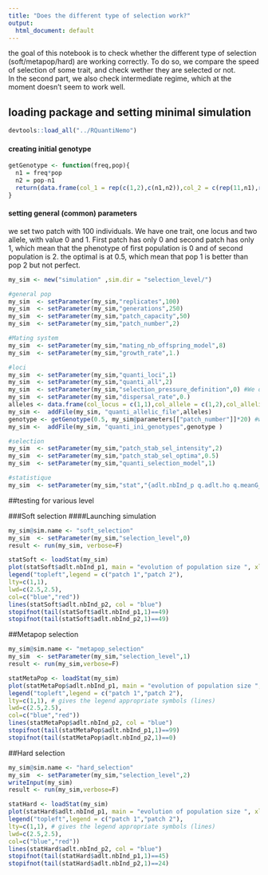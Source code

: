 ```yaml
---
title: "Does the different type of selection work?"
output:
  html_document: default
---
```


the goal of this notebook is to check whether the different type of selection (soft/metapop/hard) are working correctly. To do so, we compare the speed of selection of some trait, and check wether they are selected or not.   
In the second part, we also check intermediate regime, which at the moment doesn't seem to work well. 


## loading package and setting minimal simulation
```r
devtools::load_all("../RQuantiNemo")
```

#### creating initial genotype
```r
getGenotype <- function(freq,pop){
  n1 = freq*pop
  n2 = pop-n1
  return(data.frame(col_1 = rep(c(1,2),c(n1,n2)),col_2 = c(rep(11,n1),rep(22,n2))))
}
```

#### setting general (common) parameters
we set two patch with 100 individuals. We have one trait, one locus and two allele, with value 0 and 1. First patch has only 0 and second patch has only 1, which mean that the phenotype of first population is 0 and of second population is 2. 
the optimal is at 0.5, which mean that pop 1 is better than pop 2 but not perfect. 
```r
my_sim <- new("simulation" ,sim.dir = "selection_level/")

#general pop
my_sim  <- setParameter(my_sim,"replicates",100)
my_sim  <- setParameter(my_sim,"generations",250)
my_sim  <- setParameter(my_sim,"patch_capacity",50)
my_sim  <- setParameter(my_sim,"patch_number",2)

#Mating system
my_sim  <- setParameter(my_sim,"mating_nb_offspring_model",8)
my_sim  <- setParameter(my_sim,"growth_rate",1.)

#loci
my_sim  <- setParameter(my_sim,"quanti_loci",1)
my_sim  <- setParameter(my_sim,"quanti_all",2)
my_sim  <- setParameter(my_sim,"selection_pressure_definition",0) #We define selection at patch level
my_sim  <- setParameter(my_sim,"dispersal_rate",0.) 
alleles <- data.frame(col_locus = c(1,1),col_allele = c(1,2),col_allelic_value = c(0, 1))
my_sim <-  addFile(my_sim, "quanti_allelic_file",alleles)
genotype <- getGenotype(0.5, my_sim@parameters[["patch_number"]]*20) #we fix 20 individual per patch here!
my_sim <-  addFile(my_sim, "quanti_ini_genotypes",genotype )

#selection
my_sim  <- setParameter(my_sim,"patch_stab_sel_intensity",2)
my_sim  <- setParameter(my_sim,"patch_stab_sel_optima",0.5)
my_sim  <- setParameter(my_sim,"quanti_selection_model",1)

#statistique
my_sim  <- setParameter(my_sim,"stat","{adlt.nbInd_p q.adlt.ho q.meanG_p }")
```

##testing for various level

###Soft selection
####Launching simulation
```r
my_sim@sim.name <- "soft_selection"
my_sim  <- setParameter(my_sim,"selection_level",0)
result <- run(my_sim, verbose=F)
```

```r
statSoft <- loadStat(my_sim)
plot(statSoft$adlt.nbInd_p1, main = "evolution of population size ", xlab = "generation", ylab = "nb. Individual", type = "l", col = "red", ylim = c(0,55))
legend("topleft",legend = c("patch 1","patch 2"),
lty=c(1,1),
lwd=c(2.5,2.5),
col=c("blue","red")) 
lines(statSoft$adlt.nbInd_p2, col = "blue")
stopifnot(tail(statSoft$adlt.nbInd_p1,1)==49)
stopifnot(tail(statSoft$adlt.nbInd_p2,1)==49)
```




##Metapop selection
```r
my_sim@sim.name <- "metapop_selection"
my_sim  <- setParameter(my_sim,"selection_level",1)
result <- run(my_sim,verbose=F)
```

```r
statMetaPop <- loadStat(my_sim)
plot(statMetaPop$adlt.nbInd_p1, main = "evolution of population size ", xlab = "generation", ylab = "nb. Individual", type = "l", col = "red", ylim = c(0,100))
legend("topleft",legend = c("patch 1","patch 2"),
lty=c(1,1), # gives the legend appropriate symbols (lines)
lwd=c(2.5,2.5),
col=c("blue","red")) 
lines(statMetaPop$adlt.nbInd_p2, col = "blue")
stopifnot(tail(statMetaPop$adlt.nbInd_p1,1)==99)
stopifnot(tail(statMetaPop$adlt.nbInd_p2,1)==0)
```
##Hard selection
```r
my_sim@sim.name <- "hard_selection"
my_sim  <- setParameter(my_sim,"selection_level",2)
writeInput(my_sim)
result <- run(my_sim,verbose=F)
```

```r
statHard <- loadStat(my_sim)
plot(statHard$adlt.nbInd_p1, main = "evolution of population size ", xlab = "generation", ylab = "nb. Individual", type = "l", col = "red", ylim = c(0,100))
legend("topleft",legend = c("patch 1","patch 2"),
lty=c(1,1), # gives the legend appropriate symbols (lines)
lwd=c(2.5,2.5),
col=c("blue","red")) 
lines(statHard$adlt.nbInd_p2, col = "blue")
stopifnot(tail(statHard$adlt.nbInd_p1,1)==45)
stopifnot(tail(statHard$adlt.nbInd_p2,1)==24)
```

